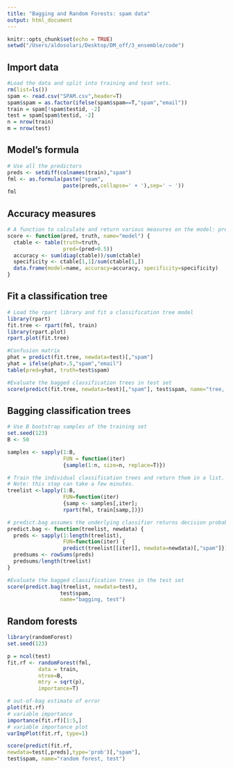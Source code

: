 ```yaml
---
title: "Bagging and Random Forests: spam data"
output: html_document
---
```


```r
knitr::opts_chunk$set(echo = TRUE)
setwd("/Users/aldosolari/Desktop/DM_off/3_ensemble/code")
```


## Import data

```r
#Load the data and split into training and test sets.
rm(list=ls())
spam <- read.csv("SPAM.csv",header=T)
spam$spam = as.factor(ifelse(spam$spam==T,"spam","email"))
train = spam[!spam$testid, -2]
test = spam[spam$testid, -2]
n = nrow(train)
m = nrow(test)
```

## Model's formula

```r
# Use all the predictors 
preds <- setdiff(colnames(train),"spam")
fml <- as.formula(paste("spam",
                  paste(preds,collapse=' + '),sep=' ~ '))
fml
```

## Accuracy measures

```r
# A function to calculate and return various measures on the model: prediction accuracy and specificity (the proportion of correctly predicted emails to all true emails)
score <- function(pred, truth, name="model") {
  ctable <- table(truth=truth,
                  pred=(pred>0.5))
  accuracy <- sum(diag(ctable))/sum(ctable)
  specificity <- ctable[1,1]/sum(ctable[1,])
  data.frame(model=name, accuracy=accuracy, specificity=specificity)
}
```

## Fit a classification tree

```r
# Load the rpart library and fit a classification tree model
library(rpart)
fit.tree <- rpart(fml, train)
library(rpart.plot)
rpart.plot(fit.tree)

#Confusion matrix
phat = predict(fit.tree, newdata=test)[,"spam"]
yhat = ifelse(phat>.5,"spam","email")
table(pred=yhat, truth=test$spam)

#Evaluate the bagged classification trees in test set
score(predict(fit.tree, newdata=test)[,"spam"], test$spam, name="tree, test")
```

## Bagging classification trees

```r
# Use B bootstrap samples of the training set
set.seed(123)
B <- 50

samples <- sapply(1:B,
                  FUN = function(iter)
                  {sample(1:n, size=n, replace=T)})

# Train the individual classification trees and return them in a list.
# Note: this step can take a few minutes.
treelist <-lapply(1:B,
                  FUN=function(iter)
                  {samp <- samples[,iter];
                  rpart(fml, train[samp,])})

# predict.bag assumes the underlying classifier returns decision probabilities, not decisions
predict.bag <- function(treelist, newdata) {
  preds <- sapply(1:length(treelist),
                  FUN=function(iter) {
                  predict(treelist[[iter]], newdata=newdata)[,"spam"]})
  predsums <- rowSums(preds)
  predsums/length(treelist)
}

#Evaluate the bagged classification trees in the test set
score(predict.bag(treelist, newdata=test),
                 test$spam,
                 name="bagging, test")

```

## Random forests

```r
library(randomForest)
set.seed(123)

p = ncol(test)
fit.rf <- randomForest(fml,
          data = train,
          ntree=B,
          mtry = sqrt(p),
          importance=T)

# out-of-bag estimate of error
plot(fit.rf)
# variable importance 
importance(fit.rf)[1:5,]
# variable importance plot
varImpPlot(fit.rf, type=1)

score(predict(fit.rf,
newdata=test[,preds],type='prob')[,"spam"],
test$spam, name="random forest, test")
```

